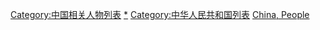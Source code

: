 [[Category:中国相关人物列表|Category:中国相关人物列表]]
[[Category:中华人民共和国人物|*]]
[[Category:中华人民共和国列表|Category:中华人民共和国列表]]
[[Category:各國人物列表|China, People]]